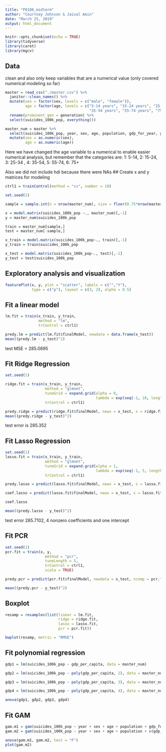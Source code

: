 ```yaml
---
title: "P8106_midterm"
author: "Courtney Johnson & Jaisal Amin"
date: "March 25, 2019"
output: html_document
---
```


```r
knitr::opts_chunk$set(echo = TRUE)
library(tidyverse)
library(caret)
library(mgcv)
```

## Data

clean and also only keep variables that are a numerical value (only covered numerical modeling so far)
```r
master = read_csv("./master.csv") %>%
  janitor::clean_names() %>%
  mutate(sex = factor(sex, levels = c("male", "female")),
         age = factor(age, levels = c("5-14 years", "15-24 years", "25-34 years", 
                                      "35-54 years", "55-74 years", "75+ years"))) %>%
  rename(prominent_gen = generation) %>%
  select(suicides_100k_pop, everything())

master_num = master %>%
  select(suicides_100k_pop, year, sex, age, population, gdp_for_year, gdp_per_capita)  %>%
  mutate(sex = as.numeric(sex),
         age = as.numeric(age))
```
Here we have changed the age variable to a numerical to enable easier numerical analysis, but remember that the categories are: 1: 5-14, 2: 15-24, 3: 25-34 , 4: 35-54, 5: 55-74, 6: 75+

Also we did not include hdi because there were NAs
## Create x and y matrices for modeling
```r
ctrl1 = trainControl(method = "cv", number = 10)

set.seed(1)

sample = sample.int(n = nrow(master_num), size = floor(0.75*nrow(master_num)), replace = F)

x = model.matrix(suicides_100k_pop ~., master_num)[,-1]
y = master_num$suicides_100k_pop

train = master_num[sample,]
test = master_num[-sample,]

x_train = model.matrix(suicides_100k_pop~., train)[,-1]
y_train = train$suicides_100k_pop

x_test = model.matrix(suicides_100k_pop~., test)[,-1]
y_test = test$suicides_100k_pop
```

## Exploratory analysis and visualization
```r
featurePlot(x, y, plot = "scatter", labels = c("","Y"),
            type = c("p"), layout = c(3, 2), alpha = 0.5)
```

## Fit a linear model
```r
lm.fit = train(x_train, y_train,
               method = "lm",
               trControl = ctrl1)

predy.lm = predict(lm.fit$finalModel, newdata = data.frame(x_test))
mean((predy.lm - y_test)^2)
```
test MSE = 285.0895

## Fit Ridge Regression
```r
set.seed(1)

ridge.fit = train(x_train, y_train,
                  method = "glmnet",
                  tuneGrid = expand.grid(alpha = 0,
                                         lambda = exp(seq(-1, 10, length = 100))),
                  trControl = ctrl1)

predy.ridge = predict(ridge.fit$finalModel, newx = x_test, s = ridge.fit$bestTune$lambda, type = "response")
mean((predy.ridge - y_test)^2)
```
test error is 285.352

## Fit Lasso Regression
```r
set.seed(1)
lasso.fit = train(x_train, y_train,
                  method = "glmnet",
                  tuneGrid = expand.grid(alpha = 1,
                                         lambda = exp(seq(-1, 5, length = 100))),
                  trControl = ctrl1)

predy.lasso = predict(lasso.fit$finalModel, newx = x_test, s = lasso.fit$bestTune$lambda, type = "response")

coef.lasso = predict(lasso.fit$finalModel, newx = x_test, s = lasso.fit$bestTune$lambda, type = "coefficients")

coef.lasso

mean((predy.lasso - y_test)^2)
```
test error 285.7102, 4 nonzero coefficients and one intercept

## Fit PCR
```r
set.seed(1)
pcr.fit = train(x, y,
                  method = "pcr",
                  tuneLength = 5,
                  trControl = ctrl1,
                  scale = TRUE)

predy.pcr = predict(pcr.fit$finalModel, newdata = x_test, ncomp = pcr.fit$bestTune$ncomp)

mean((predy.pcr - y_test)^2)
```

## Boxplot

```r
resamp = resamples(list(linear = lm.fit,
                        ridge = ridge.fit,
                        lasso = lasso.fit,
                        pcr = pcr.fit))

bwplot(resamp, metric = "RMSE")
```


## Fit polynomial regression
```r
gdp1 = lm(suicides_100k_pop ~ gdp_per_capita, data = master_num)

gdp2 = lm(suicides_100k_pop ~ poly(gdp_per_capita, 2), data = master_num)

gdp3 = lm(suicides_100k_pop ~ poly(gdp_per_capita, 3), data = master_num)

gdp4 = lm(suicides_100k_pop ~ poly(gdp_per_capita, 4), data = master_num)

anova(gdp1, gdp2, gdp3, gdp4)
```


## Fit GAM
```r
gam.m1 = gam(suicides_100k_pop ~ year + sex + age + population + gdp_for_year + gdp_per_capita, data = master_num)
gam.m2 = gam(suicides_100k_pop ~ year + sex + age + population + s(gdp_for_year) + gdp_per_capita, data = master_num)

anova(gam.m1, gam.m2, test = "F")
plot(gam.m2)
```

